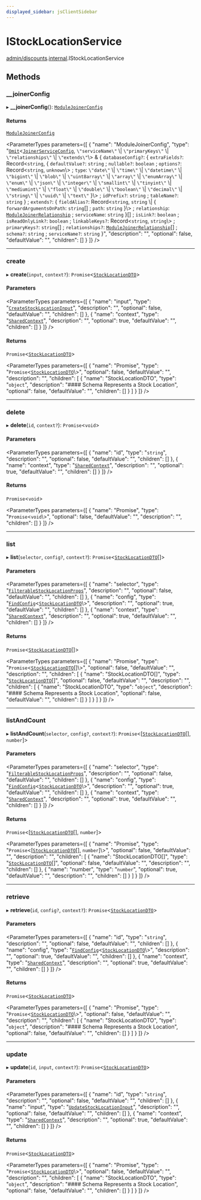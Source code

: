 ```yaml
---
displayed_sidebar: jsClientSidebar
---
```



# IStockLocationService

[admin/discounts](../../modules/admin_discounts.mdx).[internal](../../admin_discounts/modules/admin_discounts.internal.mdx).IStockLocationService

## Methods

### \_\_joinerConfig

▸ **__joinerConfig**(): [`ModuleJoinerConfig`](../../admin_discounts/modules/admin_discounts.internal.mdx#modulejoinerconfig)

#### Returns

[`ModuleJoinerConfig`](../../admin_discounts/modules/admin_discounts.internal.mdx#modulejoinerconfig)

<ParameterTypes parameters={[
  {
    "name": "ModuleJoinerConfig",
    "type": "[`Omit`](../../admin_auth/modules/admin_auth.internal.mdx#omit)<[`JoinerServiceConfig`](admin_discounts.internal.JoinerServiceConfig.mdx), ``\"serviceName\"`` \\| ``\"primaryKeys\"`` \\| ``\"relationships\"`` \\| ``\"extends\"``\\> & { `databaseConfig?`: { `extraFields?`: Record<`string`, { `defaultValue?`: `string` ; `nullable?`: `boolean` ; `options?`: Record<`string`, `unknown`\\> ; `type`: ``\"date\"`` \\| ``\"time\"`` \\| ``\"datetime\"`` \\| ``\"bigint\"`` \\| ``\"blob\"`` \\| ``\"uint8array\"`` \\| ``\"array\"`` \\| ``\"enumArray\"`` \\| ``\"enum\"`` \\| ``\"json\"`` \\| ``\"integer\"`` \\| ``\"smallint\"`` \\| ``\"tinyint\"`` \\| ``\"mediumint\"`` \\| ``\"float\"`` \\| ``\"double\"`` \\| ``\"boolean\"`` \\| ``\"decimal\"`` \\| ``\"string\"`` \\| ``\"uuid\"`` \\| ``\"text\"``  }\\> ; `idPrefix?`: `string` ; `tableName?`: `string`  } ; `extends?`: { `fieldAlias?`: Record<`string`, `string` \\| { `forwardArgumentsOnPath`: `string`[] ; `path`: `string`  }\\> ; `relationship`: [`ModuleJoinerRelationship`](../../admin_discounts/modules/admin_discounts.internal.mdx#modulejoinerrelationship) ; `serviceName`: `string`  }[] ; `isLink?`: `boolean` ; `isReadOnlyLink?`: `boolean` ; `linkableKeys?`: Record<`string`, `string`\\> ; `primaryKeys?`: `string`[] ; `relationships?`: [`ModuleJoinerRelationship`](../../admin_discounts/modules/admin_discounts.internal.mdx#modulejoinerrelationship)[] ; `schema?`: `string` ; `serviceName?`: `string`  }",
    "description": "",
    "optional": false,
    "defaultValue": "",
    "children": []
  }
]} />

___

### create

▸ **create**(`input`, `context?`): `Promise`<[`StockLocationDTO`](../../admin_discounts/modules/admin_discounts.internal.mdx#stocklocationdto)\>

#### Parameters

<ParameterTypes parameters={[
  {
    "name": "input",
    "type": "[`CreateStockLocationInput`](../../admin_discounts/modules/admin_discounts.internal.mdx#createstocklocationinput)",
    "description": "",
    "optional": false,
    "defaultValue": "",
    "children": []
  },
  {
    "name": "context",
    "type": "[`SharedContext`](../../admin_discounts/modules/admin_discounts.internal.mdx#sharedcontext)",
    "description": "",
    "optional": true,
    "defaultValue": "",
    "children": []
  }
]} />

#### Returns

`Promise`<[`StockLocationDTO`](../../admin_discounts/modules/admin_discounts.internal.mdx#stocklocationdto)\>

<ParameterTypes parameters={[
  {
    "name": "Promise",
    "type": "`Promise`<[`StockLocationDTO`](../../admin_discounts/modules/admin_discounts.internal.mdx#stocklocationdto)\\>",
    "optional": false,
    "defaultValue": "",
    "description": "",
    "children": [
      {
        "name": "StockLocationDTO",
        "type": "`object`",
        "description": "#### Schema Represents a Stock Location",
        "optional": false,
        "defaultValue": "",
        "children": []
      }
    ]
  }
]} />

___

### delete

▸ **delete**(`id`, `context?`): `Promise`<`void`\>

#### Parameters

<ParameterTypes parameters={[
  {
    "name": "id",
    "type": "`string`",
    "description": "",
    "optional": false,
    "defaultValue": "",
    "children": []
  },
  {
    "name": "context",
    "type": "[`SharedContext`](../../admin_discounts/modules/admin_discounts.internal.mdx#sharedcontext)",
    "description": "",
    "optional": true,
    "defaultValue": "",
    "children": []
  }
]} />

#### Returns

`Promise`<`void`\>

<ParameterTypes parameters={[
  {
    "name": "Promise",
    "type": "`Promise`<`void`\\>",
    "optional": false,
    "defaultValue": "",
    "description": "",
    "children": []
  }
]} />

___

### list

▸ **list**(`selector`, `config?`, `context?`): `Promise`<[`StockLocationDTO`](../../admin_discounts/modules/admin_discounts.internal.mdx#stocklocationdto)[]\>

#### Parameters

<ParameterTypes parameters={[
  {
    "name": "selector",
    "type": "[`FilterableStockLocationProps`](../../admin_discounts/modules/admin_discounts.internal.mdx#filterablestocklocationprops)",
    "description": "",
    "optional": false,
    "defaultValue": "",
    "children": []
  },
  {
    "name": "config",
    "type": "[`FindConfig`](admin_discounts.internal.FindConfig.mdx)<[`StockLocationDTO`](../../admin_discounts/modules/admin_discounts.internal.mdx#stocklocationdto)\\>",
    "description": "",
    "optional": true,
    "defaultValue": "",
    "children": []
  },
  {
    "name": "context",
    "type": "[`SharedContext`](../../admin_discounts/modules/admin_discounts.internal.mdx#sharedcontext)",
    "description": "",
    "optional": true,
    "defaultValue": "",
    "children": []
  }
]} />

#### Returns

`Promise`<[`StockLocationDTO`](../../admin_discounts/modules/admin_discounts.internal.mdx#stocklocationdto)[]\>

<ParameterTypes parameters={[
  {
    "name": "Promise",
    "type": "`Promise`<[`StockLocationDTO`](../../admin_discounts/modules/admin_discounts.internal.mdx#stocklocationdto)[]\\>",
    "optional": false,
    "defaultValue": "",
    "description": "",
    "children": [
      {
        "name": "StockLocationDTO[]",
        "type": "[`StockLocationDTO`](../../admin_discounts/modules/admin_discounts.internal.mdx#stocklocationdto)[]",
        "optional": false,
        "defaultValue": "",
        "description": "",
        "children": [
          {
            "name": "StockLocationDTO",
            "type": "`object`",
            "description": "#### Schema Represents a Stock Location",
            "optional": false,
            "defaultValue": "",
            "children": []
          }
        ]
      }
    ]
  }
]} />

___

### listAndCount

▸ **listAndCount**(`selector`, `config?`, `context?`): `Promise`<[[`StockLocationDTO`](../../admin_discounts/modules/admin_discounts.internal.mdx#stocklocationdto)[], `number`]\>

#### Parameters

<ParameterTypes parameters={[
  {
    "name": "selector",
    "type": "[`FilterableStockLocationProps`](../../admin_discounts/modules/admin_discounts.internal.mdx#filterablestocklocationprops)",
    "description": "",
    "optional": false,
    "defaultValue": "",
    "children": []
  },
  {
    "name": "config",
    "type": "[`FindConfig`](admin_discounts.internal.FindConfig.mdx)<[`StockLocationDTO`](../../admin_discounts/modules/admin_discounts.internal.mdx#stocklocationdto)\\>",
    "description": "",
    "optional": true,
    "defaultValue": "",
    "children": []
  },
  {
    "name": "context",
    "type": "[`SharedContext`](../../admin_discounts/modules/admin_discounts.internal.mdx#sharedcontext)",
    "description": "",
    "optional": true,
    "defaultValue": "",
    "children": []
  }
]} />

#### Returns

`Promise`<[[`StockLocationDTO`](../../admin_discounts/modules/admin_discounts.internal.mdx#stocklocationdto)[], `number`]\>

<ParameterTypes parameters={[
  {
    "name": "Promise",
    "type": "`Promise`<[[`StockLocationDTO`](../../admin_discounts/modules/admin_discounts.internal.mdx#stocklocationdto)[], `number`]\\>",
    "optional": false,
    "defaultValue": "",
    "description": "",
    "children": [
      {
        "name": "StockLocationDTO[]",
        "type": "[`StockLocationDTO`](../../admin_discounts/modules/admin_discounts.internal.mdx#stocklocationdto)[]",
        "optional": false,
        "defaultValue": "",
        "description": "",
        "children": []
      },
      {
        "name": "number",
        "type": "`number`",
        "optional": true,
        "defaultValue": "",
        "description": "",
        "children": []
      }
    ]
  }
]} />

___

### retrieve

▸ **retrieve**(`id`, `config?`, `context?`): `Promise`<[`StockLocationDTO`](../../admin_discounts/modules/admin_discounts.internal.mdx#stocklocationdto)\>

#### Parameters

<ParameterTypes parameters={[
  {
    "name": "id",
    "type": "`string`",
    "description": "",
    "optional": false,
    "defaultValue": "",
    "children": []
  },
  {
    "name": "config",
    "type": "[`FindConfig`](admin_discounts.internal.FindConfig.mdx)<[`StockLocationDTO`](../../admin_discounts/modules/admin_discounts.internal.mdx#stocklocationdto)\\>",
    "description": "",
    "optional": true,
    "defaultValue": "",
    "children": []
  },
  {
    "name": "context",
    "type": "[`SharedContext`](../../admin_discounts/modules/admin_discounts.internal.mdx#sharedcontext)",
    "description": "",
    "optional": true,
    "defaultValue": "",
    "children": []
  }
]} />

#### Returns

`Promise`<[`StockLocationDTO`](../../admin_discounts/modules/admin_discounts.internal.mdx#stocklocationdto)\>

<ParameterTypes parameters={[
  {
    "name": "Promise",
    "type": "`Promise`<[`StockLocationDTO`](../../admin_discounts/modules/admin_discounts.internal.mdx#stocklocationdto)\\>",
    "optional": false,
    "defaultValue": "",
    "description": "",
    "children": [
      {
        "name": "StockLocationDTO",
        "type": "`object`",
        "description": "#### Schema Represents a Stock Location",
        "optional": false,
        "defaultValue": "",
        "children": []
      }
    ]
  }
]} />

___

### update

▸ **update**(`id`, `input`, `context?`): `Promise`<[`StockLocationDTO`](../../admin_discounts/modules/admin_discounts.internal.mdx#stocklocationdto)\>

#### Parameters

<ParameterTypes parameters={[
  {
    "name": "id",
    "type": "`string`",
    "description": "",
    "optional": false,
    "defaultValue": "",
    "children": []
  },
  {
    "name": "input",
    "type": "[`UpdateStockLocationInput`](../../admin_discounts/modules/admin_discounts.internal.mdx#updatestocklocationinput)",
    "description": "",
    "optional": false,
    "defaultValue": "",
    "children": []
  },
  {
    "name": "context",
    "type": "[`SharedContext`](../../admin_discounts/modules/admin_discounts.internal.mdx#sharedcontext)",
    "description": "",
    "optional": true,
    "defaultValue": "",
    "children": []
  }
]} />

#### Returns

`Promise`<[`StockLocationDTO`](../../admin_discounts/modules/admin_discounts.internal.mdx#stocklocationdto)\>

<ParameterTypes parameters={[
  {
    "name": "Promise",
    "type": "`Promise`<[`StockLocationDTO`](../../admin_discounts/modules/admin_discounts.internal.mdx#stocklocationdto)\\>",
    "optional": false,
    "defaultValue": "",
    "description": "",
    "children": [
      {
        "name": "StockLocationDTO",
        "type": "`object`",
        "description": "#### Schema Represents a Stock Location",
        "optional": false,
        "defaultValue": "",
        "children": []
      }
    ]
  }
]} />
